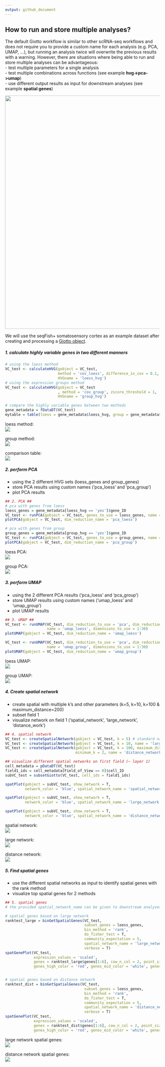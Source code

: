 ```yaml
---
output: github_document
---
```


## How to run and store multiple analyses?

The default Giotto workflow is similar to other scRNA-seq workflows and does not require you to provide a custom name for each analysis (e.g. PCA, UMAP, ...), but running an analysis twice will overwrite the previous results with a warning. However, there are situations where being able to run and store multiple analyses can be advantageous:  
- test multiple parameters for a single analysis  
- test multiple combinations across functions (see example **hvg->pca->umap**)  
- use different output results as input for downstream analyses (see example **spatial genes**)  

![](./ppt_store_multiple_analyses2.png){width=20cm}

We will use the seqFish+ somatosensory cortex as an example dataset after creating and processing a [Giotto object](./inst/examples/mouse_cortex_svz/seqfish_cortex_Giotto_v0.1.2_update.md).


##### 1. calculate highly variable genes in two different manners   
```r

# using the loess method
VC_test <- calculateHVG(gobject = VC_test,
                        method = 'cov_loess', difference_in_cov = 0.1,
                        HVGname = 'loess_hvg')
# using the expression groups method
VC_test <- calculateHVG(gobject = VC_test
                        , method = 'cov_group', zscore_threshold = 1,
                        HVGname = 'group_hvg')

# compare the highly variable genes between two methods
gene_metadata = fDataDT(VC_test)
mytable = table(loess = gene_metadata$loess_hvg, group = gene_metadata$group_hvg)
```

loess method:  
![](./figures/1_loess_hvg.png)

group method:  
![](./figures/1_group_hvg.png)

comparison table:  
![](./figures/1_hvg_table.png)

##### 2. perform PCA 
- using the 2 different HVG sets  (loess_genes and group_genes)
- store PCA results using custom names  ('pca_loess' and 'pca_group')
- plot PCA results  
```r
## 2. PCA ##
# pca with genes from loess
loess_genes = gene_metadata[loess_hvg == 'yes']$gene_ID
VC_test <- runPCA(gobject = VC_test, genes_to_use = loess_genes, name = 'pca_loess', scale_unit = F)
plotPCA(gobject = VC_test, dim_reduction_name = 'pca_loess')

# pca with genes from group
group_genes = gene_metadata[group_hvg == 'yes']$gene_ID
VC_test <- runPCA(gobject = VC_test, genes_to_use = group_genes, name = 'pca_group', scale_unit = F)
plotPCA(gobject = VC_test, dim_reduction_name = 'pca_group')
```

loess PCA:    
![](./figures/2_loess_pca.png)

group PCA:    
![](./figures/2_group_pca.png)

##### 3. perform UMAP 
- using the 2 different PCA results  ('pca_loess' and 'pca_group')  
- store UMAP results using custom names ('umap_loess' and 'umap_group')  
- plot UMAP results  
```r
## 3. UMAP ##
VC_test <- runUMAP(VC_test, dim_reduction_to_use = 'pca', dim_reduction_name = 'pca_loess',
                   name = 'umap_loess', dimensions_to_use = 1:30)
plotUMAP(gobject = VC_test, dim_reduction_name = 'umap_loess')

VC_test <- runUMAP(VC_test, dim_reduction_to_use = 'pca', dim_reduction_name = 'pca_group',
                   name = 'umap_group', dimensions_to_use = 1:30)
plotUMAP(gobject = VC_test, dim_reduction_name = 'umap_group')
```

loess UMAP:    
![](./figures/3_loess_umap.png)

group UMAP:    
![](./figures/3_group_umap.png)


##### 4. Create spatial network 
- create spatial with multiple k's and other parameters  (k=5, k=10, k=100 & maximum_distance=200)
- subset field 1  
- visualize network on field 1  ('spatial_network', 'large_network', 'distance_work')
```r
## 4. spatial network
VC_test <- createSpatialNetwork(gobject = VC_test, k = 5) # standard name: 'spatial_network'
VC_test <- createSpatialNetwork(gobject = VC_test, k = 10, name = 'large_network')
VC_test <- createSpatialNetwork(gobject = VC_test, k = 100, maximum_distance = 200,
                                minimum_k = 2, name = 'distance_network')

## visualize different spatial networks on first field (~ layer 1)
cell_metadata = pDataDT(VC_test)
field1_ids = cell_metadata[Field_of_View == 0]$cell_ID
subVC_test = subsetGiotto(VC_test, cell_ids = field1_ids)

spatPlot(gobject = subVC_test, show_network = T,
         network_color = 'blue', spatial_network_name = 'spatial_network')

spatPlot(gobject = subVC_test, show_network = T,
         network_color = 'blue', spatial_network_name = 'large_network')

spatPlot(gobject = subVC_test, show_network = T,
         network_color = 'blue', spatial_network_name = 'distance_network')
```



spatial network:      
![](./figures/4_spatial_network.png)

large network:      
![](./figures/4_large_network.png)  


distance network:      
![](./figures/4_distance_network.png)  



##### 5. Find spatial genes
- use the different spatial networks as input to identify spatial genes with the rank method 
- visualize top spatial genes for 2 methods
```r
## 5. spatial genes
# the provided spatial_network_name can be given to downstream analyses

# spatial genes based on large network
ranktest_large = binGetSpatialGenes(VC_test,
                                    subset_genes = loess_genes,
                                    bin_method = 'rank',
                                    do_fisher_test = T,
                                    community_expectation = 5,
                                    spatial_network_name = 'large_network',
                                    verbose = T)
spatGenePlot(VC_test,
             expression_values = 'scaled',
             genes = ranktest_large$genes[1:6], cow_n_col = 2, point_size = 1,
             genes_high_color = 'red', genes_mid_color = 'white', genes_low_color = 'darkblue', midpoint = 0)


# spatial genes based on distance network
ranktest_dist = binGetSpatialGenes(VC_test,
                                    subset_genes = loess_genes,
                                    bin_method = 'rank',
                                    do_fisher_test = T,
                                    community_expectation = 5,
                                    spatial_network_name = 'distance_network',
                                    verbose = T)
spatGenePlot(VC_test,
             expression_values = 'scaled',
             genes = ranktest_dist$genes[1:6], cow_n_col = 2, point_size = 1,
             genes_high_color = 'red', genes_mid_color = 'white', genes_low_color = 'darkblue', midpoint = 0)
```


large network spatial genes:        
![](./figures/5_large_network_genes.png)


distance network spatial genes:        
![](./figures/5_large_distance_network_genes.png)  
